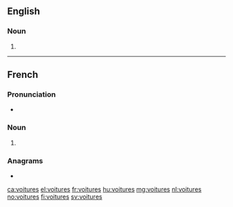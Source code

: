 {{also|voiturés}}
==English==

===Noun===
{{head|en|noun plural form}}

# {{plural of|voiture|lang=en}}

----

==French==

===Pronunciation===
* {{IPA|/vwa.tyʁ/|lang=fr}}

===Noun===
{{head|fr|noun plural form|g=f}}

# {{plural of|voiture|lang=fr}}

===Anagrams===
* {{l|fr|ouvrîtes}}

[[ca:voitures]]
[[el:voitures]]
[[fr:voitures]]
[[hu:voitures]]
[[mg:voitures]]
[[nl:voitures]]
[[no:voitures]]
[[fi:voitures]]
[[sv:voitures]]
